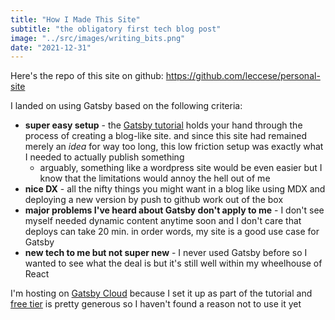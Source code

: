 ```yaml
---
title: "How I Made This Site"
subtitle: "the obligatory first tech blog post"
image: "../src/images/writing_bits.png"
date: "2021-12-31"
---
```


Here's the repo of this site on github: https://github.com/leccese/personal-site

I landed on using Gatsby based on the following criteria:

- **super easy setup** - the [Gatsby tutorial](https://www.gatsbyjs.com/docs/tutorial/) holds your hand through the process of creating a blog-like site. and since this site had remained merely an _idea_ for way too long, this low friction setup was exactly what I needed to actually publish something
  - arguably, something like a wordpress site would be even easier but I know that the limitations would annoy the hell out of me
- **nice DX** - all the nifty things you might want in a blog like using MDX and deploying a new version by push to github work out of the box
- **major problems I've heard about Gatsby don't apply to me** - I don't see myself needed dynamic content anytime soon and I don't care that deploys can take 20 min. in order words, my site is a good use case for Gatsby
- **new tech to me but not super new** - I never used Gatsby before so I wanted to see what the deal is but it's still well within my wheelhouse of React

I'm hosting on [Gatsby Cloud](https://www.gatsbyjs.com/products/cloud/) because I set it up as part of the tutorial and [free tier](https://www.gatsbyjs.com/pricing#plan-FREE) is pretty generous so I haven't found a reason not to use it yet
